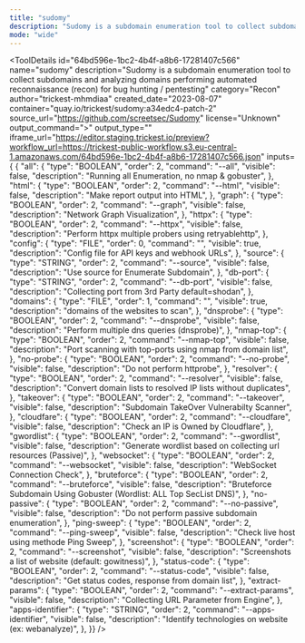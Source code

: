 ```yaml
---
title: "sudomy"
description: "Sudomy is a subdomain enumeration tool to collect subdomains and analyzing domains performing automated reconnaissance (recon) for bug hunting / pentesting"
mode: "wide"
---
```



<ToolDetails
  id="64bd596e-1bc2-4b4f-a8b6-17281407c566"
  name="sudomy"
  description="Sudomy is a subdomain enumeration tool to collect subdomains and analyzing domains performing automated reconnaissance (recon) for bug hunting / pentesting"
  category="Recon"
  author="trickest-mhmdiaa"
  created_date="2023-08-07"
  container="quay.io/trickest/sudomy:a34edc4-patch-2"
  source_url="https://github.com/screetsec/Sudomy"
  license="Unknown"
  output_command=">"
  output_type=""
  iframe_url="https://editor.staging.trickest.io/preview?workflow_url=https://trickest-public-workflow.s3.eu-central-1.amazonaws.com/64bd596e-1bc2-4b4f-a8b6-17281407c566.json"
  inputs={ {
  "all": {
    "type": "BOOLEAN",
    "order": 2,
    "command": "--all",
    "visible": false,
    "description": "Running all Enumeration, no nmap & gobuster",
  },
  "html": {
    "type": "BOOLEAN",
    "order": 2,
    "command": "--html",
    "visible": false,
    "description": "Make report output into HTML",
  },
  "graph": {
    "type": "BOOLEAN",
    "order": 2,
    "command": "--graph",
    "visible": false,
    "description": "Network Graph Visualization",
  },
  "httpx": {
    "type": "BOOLEAN",
    "order": 2,
    "command": "--httpx",
    "visible": false,
    "description": "Perform httpx multiple probers using retryablehttp",
  },
  "config": {
    "type": "FILE",
    "order": 0,
    "command": "",
    "visible": true,
    "description": "Config file for API keys and webhook URLs",
  },
  "source": {
    "type": "STRING",
    "order": 2,
    "command": "--source",
    "visible": false,
    "description": "Use source for Enumerate Subdomain",
  },
  "db-port": {
    "type": "STRING",
    "order": 2,
    "command": "--db-port",
    "visible": false,
    "description": "Collecting port from 3rd Party default=shodan",
  },
  "domains": {
    "type": "FILE",
    "order": 1,
    "command": "",
    "visible": true,
    "description": "domains of the websites to scan",
  },
  "dnsprobe": {
    "type": "BOOLEAN",
    "order": 2,
    "command": "--dnsprobe",
    "visible": false,
    "description": "Perform multiple dns queries (dnsprobe)",
  },
  "nmap-top": {
    "type": "BOOLEAN",
    "order": 2,
    "command": "--nmap-top",
    "visible": false,
    "description": "Port scanning with top-ports using nmap from domain list",
  },
  "no-probe": {
    "type": "BOOLEAN",
    "order": 2,
    "command": "--no-probe",
    "visible": false,
    "description": "Do not perform httprobe",
  },
  "resolver": {
    "type": "BOOLEAN",
    "order": 2,
    "command": "--resolver",
    "visible": false,
    "description": "Convert domain lists to resolved IP lists without duplicates",
  },
  "takeover": {
    "type": "BOOLEAN",
    "order": 2,
    "command": "--takeover",
    "visible": false,
    "description": "Subdomain TakeOver Vulnerabilty Scanner",
  },
  "cloudfare": {
    "type": "BOOLEAN",
    "order": 2,
    "command": "--cloudfare",
    "visible": false,
    "description": "Check an IP is Owned by Cloudflare",
  },
  "gwordlist": {
    "type": "BOOLEAN",
    "order": 2,
    "command": "--gwordlist",
    "visible": false,
    "description": "Generate wordlist based on collecting url resources (Passive)",
  },
  "websocket": {
    "type": "BOOLEAN",
    "order": 2,
    "command": "--websocket",
    "visible": false,
    "description": "WebSocket Connection Check",
  },
  "bruteforce": {
    "type": "BOOLEAN",
    "order": 2,
    "command": "--bruteforce",
    "visible": false,
    "description": "Bruteforce Subdomain Using Gobuster (Wordlist: ALL Top SecList DNS)",
  },
  "no-passive": {
    "type": "BOOLEAN",
    "order": 2,
    "command": "--no-passive",
    "visible": false,
    "description": "Do not perform passive subdomain enumeration",
  },
  "ping-sweep": {
    "type": "BOOLEAN",
    "order": 2,
    "command": "--ping-sweep",
    "visible": false,
    "description": "Check live host using methode Ping Sweep",
  },
  "screenshot": {
    "type": "BOOLEAN",
    "order": 2,
    "command": "--screenshot",
    "visible": false,
    "description": "Screenshots a list of website (default: gowitness)",
  },
  "status-code": {
    "type": "BOOLEAN",
    "order": 2,
    "command": "--status-code",
    "visible": false,
    "description": "Get status codes, response from domain list",
  },
  "extract-params": {
    "type": "BOOLEAN",
    "order": 2,
    "command": "--extract-params",
    "visible": false,
    "description": "Collecting URL Parameter from Engine",
  },
  "apps-identifier": {
    "type": "STRING",
    "order": 2,
    "command": "--apps-identifier",
    "visible": false,
    "description": "Identify technologies on website (ex: webanalyze)",
  },
}}
/>